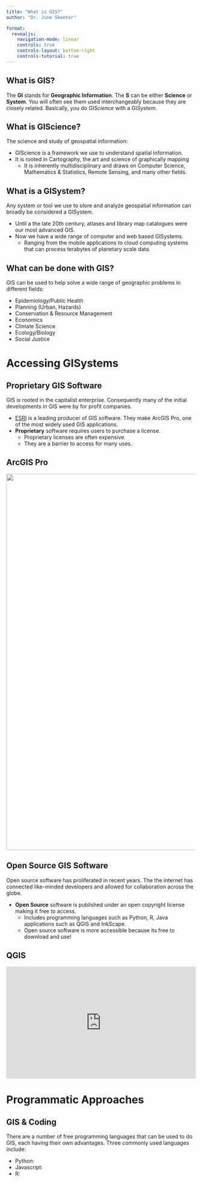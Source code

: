 ```yaml
---
title: "What is GIS?"
author: "Dr. June Skeeter"

format:
  revealjs: 
    navigation-mode: linear
    controls: true
    controls-layout: bottom-right
    controls-tutorial: true
---
```



## What is GIS?

The **GI** stands for **Geographic Information**.  The **S** can be either **Science** or **System**.  You will often see them used interchangeably because they are closely related.  Basically, you do GI*Science* with a GI*System*.

## What is GIScience?

The science and study of geospatial information: 

* GIScience is a framework we use to understand spatial information.  
* It is rooted in Cartography, the art and science of graphically mapping 
    * It is inherently multidisciplinary and draws on Computer Science, Mathematics & Statistics, Remote Sensing, and many other fields.

## What is a GISystem?

Any system or tool we use to store and analyze geospatial information can broadly be considered a GISystem.

* Until a the late 20th century, atlases and library map catalogues were our most advanced GIS.  
* Now we have a wide range of computer and web based GISystems.  
    * Ranging from the mobile applications to cloud computing systems that can process terabytes of planetary scale data.

## What can be done with GIS?

GIS can be used to help solve a wide range of geographic problems in different fields: 

* Epidemiology/Public Health
* Planning (Urban, Hazards)
* Conservation & Resource Management
* Economics
* Climate Science
* Ecology/Biology
* Social Justice

# Accessing GISystems


## Proprietary GIS Software 

GIS is rooted in the capitalist enterprise.  Consequently many of the initial developments in GIS were by for profit companies.  

* [ESRI](https://www.esri.com/en-us/home) is a leading producer of GIS software.  They make ArcGIS Pro, one of the most widely used GIS applications.  
* **Proprietary** software requires users to purchase a license.  
    * Proprietary licenses are often expensive.  
    * They are a barrier to access for many uses.

## ArcGIS Pro

<img src="./images/ESRI_license.png" width="1000">

## Open Source GIS Software

Open source software has proliferated in recent years.  The the internet has connected like-minded developers and allowed for collaboration across the globe.

* **Open Source** software is published under an open copyright license making it free to access.
    * Includes programming languages such as Python, R, Java applications such as QGIS and InkScape.
    * Open source software is more accessible because its free to download and use!

## QGIS

<div style="overflow: hidden;
  padding-top: 56.25%;
  position: relative">
  <iframe src="https://www.qgis.org/en/site/" title="Processes" scrolling="no" frameborder="0"
    style="border: 0;
   height: 100%;
   left: 0;
   position: absolute;
   top: 0;
   width: 100%;">
   <p>Your browser does not support iframes.</p>
 </iframe>
</div>


# Programmatic Approaches

## GIS & Coding

There are a number of free programming languages that can be used to do GIS, each having their own advantages.  Three commonly used languages include:

* Python:
* Javascript:
* R:
